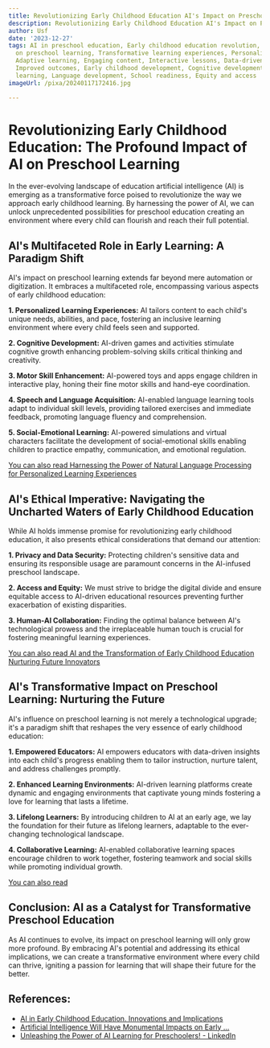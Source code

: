 ```yaml
---
title: Revolutionizing Early Childhood Education AI's Impact on Preschool Learning
description: Revolutionizing Early Childhood Education AI's Impact on Preschool Learning
author: Usf
date: '2023-12-27'
tags: AI in preschool education, Early childhood education revolution, AI's impact
  on preschool learning, Transformative learning experiences, Personalized learning,
  Adaptive learning, Engaging content, Interactive lessons, Data-driven insights,
  Improved outcomes, Early childhood development, Cognitive development, Social-emotional
  learning, Language development, School readiness, Equity and access
imageUrl: /pixa/20240117172416.jpg

---
```

# **Revolutionizing Early Childhood Education:** The Profound Impact of AI on Preschool Learning

In the ever-evolving landscape  of education artificial intelligence (AI) is emerging as a transformative force poised to revolutionize the way we approach early childhood learning. By  harnessing  the power of AI, we can unlock unprecedented possibilities for preschool  education creating an environment where every child can flourish and reach their  full potential.

## **AI's Multifaceted Role in Early Learning:** A Paradigm Shift

AI's impact  on preschool learning extends far beyond mere automation or digitization. It embraces a multifaceted role, encompassing various aspects  of early childhood education:

**1. Personalized Learning Experiences:**
AI tailors content to each child's  unique needs, abilities, and pace, fostering an inclusive learning environment where every  child feels seen  and supported.

**2. Cognitive Development:**
AI-driven  games and activities stimulate cognitive growth  enhancing problem-solving skills  critical thinking and creativity.

**3. Motor Skill Enhancement:**
AI-powered toys  and apps engage children in interactive play, honing their fine motor skills and hand-eye coordination.

**4. Speech and Language Acquisition:**
AI-enabled language learning tools adapt to individual skill  levels, providing tailored exercises and immediate feedback, promoting language fluency and comprehension.

**5. Social-Emotional Learning:**
AI-powered simulations and virtual characters facilitate the development of social-emotional skills enabling children to practice empathy, communication, and emotional regulation.

[You can also read Harnessing the Power of Natural Language Processing for Personalized Learning Experiences](Harnessing%20the%20Power%20of%20Natural%20Language%20Processing%20for%20Personalized%20Learning%20Experiences)


##  **AI's Ethical Imperative:** Navigating the Uncharted Waters of Early Childhood Education

While AI holds immense promise for revolutionizing early childhood education, it also presents ethical considerations  that demand our attention:

**1. Privacy and Data Security:**
Protecting  children's sensitive data and ensuring its responsible usage are paramount  concerns in the AI-infused preschool landscape.

**2.  Access and Equity:**
We must strive to bridge the digital divide and ensure equitable access  to AI-driven educational  resources  preventing  further exacerbation  of existing disparities.

**3. Human-AI Collaboration:**
Finding the optimal balance between  AI's technological prowess and  the irreplaceable human touch is crucial for  fostering meaningful learning experiences.

[You can also read AI and the Transformation of Early Childhood Education Nurturing Future Innovators](AI%20and%20the%20Transformation%20of%20Early%20Childhood%20Education%20Nurturing%20Future%20Innovators)


## **AI's Transformative Impact on Preschool Learning:** Nurturing the Future

AI's influence on preschool learning is  not merely a technological  upgrade; it's a paradigm shift that reshapes the very  essence  of early childhood education:

**1. Empowered Educators:**
AI empowers educators with data-driven insights into each  child's progress enabling them to tailor  instruction, nurture talent, and  address challenges promptly.

**2. Enhanced Learning Environments:**
AI-driven learning platforms create dynamic and engaging environments that captivate young minds  fostering a love  for learning that lasts a lifetime.

**3. Lifelong Learners:**
By introducing children to AI at an early age, we  lay the foundation for their future as lifelong learners, adaptable to  the ever-changing technological landscape.

**4. Collaborative  Learning:**
AI-enabled collaborative learning  spaces encourage children to work together, fostering  teamwork and  social skills while promoting individual growth.

[You can also read ]()


## **Conclusion:** AI as a  Catalyst for Transformative Preschool Education

As AI  continues to evolve, its impact on preschool  learning will only grow more profound. By embracing AI's potential  and addressing its ethical implications, we can create a transformative  environment where every child  can thrive, igniting a  passion for learning that will shape their future for the better.

## References:
- [AI in Early Childhood Education. Innovations and Implications](https://medium.com/@leooinvests/ai-in-early-childhood-education-4bf7622fc0e0)
- [Artificial Intelligence Will Have Monumental Impacts on Early ...](https://www.earlychildhoodeducationandcare.com/bloggers/2023/3/24/artificial-intelligence-will-have-monumental-impacts-on-early-childhood-education-and-care-in-the-near-future)
- [Unleashing the Power of AI Learning for Preschoolers! - LinkedIn](https://www.linkedin.com/pulse/empowering-tomorrows-innovators-unleashing-power-ai-learning-teo)
